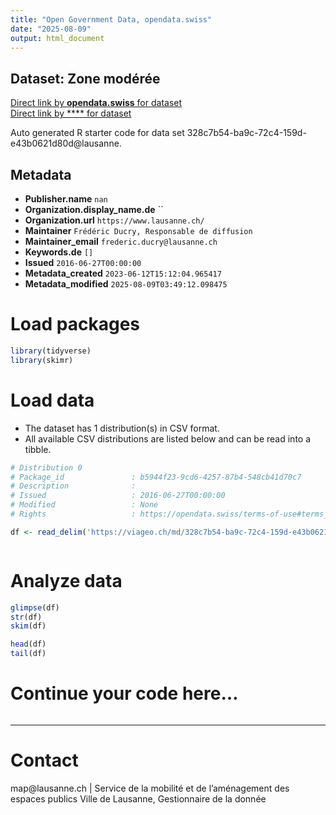 ```yaml
---
title: "Open Government Data, opendata.swiss"
date: "2025-08-09"
output: html_document
---
```


## Dataset: Zone modérée



[Direct link by **opendata.swiss** for dataset](https://opendata.swiss/de/dataset/zone-moderee)<br>
[Direct link by **** for dataset](https://viageo.ch/md/328c7b54-ba9c-72c4-159d-e43b0621d80d)

Auto generated R starter code for data set 328c7b54-ba9c-72c4-159d-e43b0621d80d@lausanne.

## Metadata

- **Publisher.name** `nan`
- **Organization.display_name.de** ``
- **Organization.url** `https://www.lausanne.ch/`
- **Maintainer** `Frédéric Ducry, Responsable de diffusion`
- **Maintainer_email** `frederic.ducry@lausanne.ch`
- **Keywords.de** `[]`
- **Issued** `2016-06-27T00:00:00`
- **Metadata_created** `2023-06-12T15:12:04.965417`
- **Metadata_modified** `2025-08-09T03:49:12.098475`


# Load packages

```r

library(tidyverse)
library(skimr)

```

# Load data

-   The dataset has 1 distribution(s) in CSV format.
-   All available CSV distributions are listed below and can be read into a tibble.

```r

# Distribution 0
# Package_id               : b5944f23-9cd6-4257-87b4-548cb41d70c7
# Description              : 
# Issued                   : 2016-06-27T00:00:00
# Modified                 : None
# Rights                   : https://opendata.swiss/terms-of-use#terms_by

df <- read_delim('https://viageo.ch/md/328c7b54-ba9c-72c4-159d-e43b0621d80d#downloadAction')



```

# Analyze data

```r

glimpse(df)
str(df)
skim(df)

head(df)
tail(df)

```

# Continue your code here...

```r

```

------------------------------------------------------------------------

# Contact

map@lausanne.ch | Service de la mobilité et de l’aménagement des espaces publics Ville de Lausanne, Gestionnaire de la donnée
